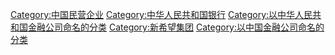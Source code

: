[[Category:中国民营企业|Category:中国民营企业]]
[[Category:中华人民共和国银行|Category:中华人民共和国银行]]
[[Category:以中华人民共和国金融公司命名的分类|Category:以中华人民共和国金融公司命名的分类]]
[[Category:新希望集团|Category:新希望集团]]
[[Category:以中国金融公司命名的分类|Category:以中国金融公司命名的分类]]